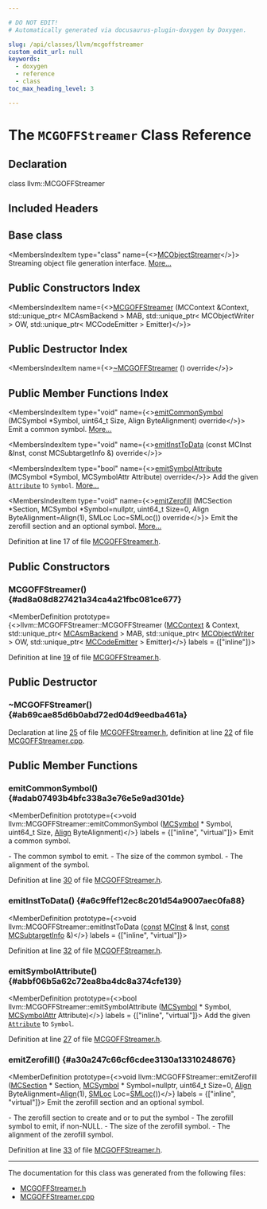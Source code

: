 ```yaml
---

# DO NOT EDIT!
# Automatically generated via docusaurus-plugin-doxygen by Doxygen.

slug: /api/classes/llvm/mcgoffstreamer
custom_edit_url: null
keywords:
  - doxygen
  - reference
  - class
toc_max_heading_level: 3

---
```





# The `MCGOFFStreamer` Class Reference

<DoxygenPage pluginConfig={pluginConfig}>



## Declaration

<CodeBlock>class llvm::MCGOFFStreamer</CodeBlock>

## Included Headers

<IncludesList>
<IncludesListItem
  filePath="llvm/MC/MCGOFFStreamer.h"
  permalink="/docs/api/files/include/include/llvm/include/llvm/mc/mcgoffstreamer-h"
  isLocal="true" />
</IncludesList>

## Base class

<MembersIndex>

<MembersIndexItem
  type="class"
  name={<><a href="/docs/api/classes/llvm/mcobjectstreamer">MCObjectStreamer</a></>}>
Streaming object file generation interface. <a href="/docs/api/classes/llvm/mcobjectstreamer/#details">More...</a>
</MembersIndexItem>

</MembersIndex>

## Public Constructors Index

<MembersIndex>

<MembersIndexItem
  name={<><a href="#ad8a08d827421a34ca4a21fbc081ce677">MCGOFFStreamer</a> (MCContext &amp;Context, std::unique&#95;ptr&lt; MCAsmBackend &gt; MAB, std::unique&#95;ptr&lt; MCObjectWriter &gt; OW, std::unique&#95;ptr&lt; MCCodeEmitter &gt; Emitter)</>}>
</MembersIndexItem>

</MembersIndex>

## Public Destructor Index

<MembersIndex>

<MembersIndexItem
  name={<><a href="#ab69cae85d6b0abd72ed04d9eedba461a">~MCGOFFStreamer</a> () override</>}>
</MembersIndexItem>

</MembersIndex>

## Public Member Functions Index

<MembersIndex>

<MembersIndexItem
  type="void"
  name={<><a href="#adab07493b4bfc338a3e76e5e9ad301de">emitCommonSymbol</a> (MCSymbol &#42;Symbol, uint64&#95;t Size, Align ByteAlignment) override</>}>
Emit a common symbol. <a href="#adab07493b4bfc338a3e76e5e9ad301de">More...</a>
</MembersIndexItem>

<MembersIndexItem
  type="void"
  name={<><a href="#a6c9ffef12ec8c201d54a9007aec0fa88">emitInstToData</a> (const MCInst &amp;Inst, const MCSubtargetInfo &amp;) override</>}>
</MembersIndexItem>

<MembersIndexItem
  type="bool"
  name={<><a href="#abbf06b5a62c72ea8ba4dc8a374cfe139">emitSymbolAttribute</a> (MCSymbol &#42;Symbol, MCSymbolAttr Attribute) override</>}>
Add the given <code><a href="/docs/api/classes/llvm/attribute">Attribute</a></code> to <code>Symbol</code>. <a href="#abbf06b5a62c72ea8ba4dc8a374cfe139">More...</a>
</MembersIndexItem>

<MembersIndexItem
  type="void"
  name={<><a href="#a30a247c66cf6cdee3130a13310248676">emitZerofill</a> (MCSection &#42;Section, MCSymbol &#42;Symbol=nullptr, uint64&#95;t Size=0, Align ByteAlignment=Align(1), SMLoc Loc=SMLoc()) override</>}>
Emit the zerofill section and an optional symbol. <a href="#a30a247c66cf6cdee3130a13310248676">More...</a>
</MembersIndexItem>

</MembersIndex>


Definition at line 17 of file <a href="/docs/api/files/include/include/llvm/include/llvm/mc/mcgoffstreamer-h">MCGOFFStreamer.h</a>.

<SectionDefinition>

## Public Constructors

### MCGOFFStreamer() {#ad8a08d827421a34ca4a21fbc081ce677}

<MemberDefinition
  prototype={<>llvm::MCGOFFStreamer::MCGOFFStreamer (<a href="/docs/api/classes/llvm/mccontext">MCContext</a> &amp; Context, std::unique&#95;ptr&lt; <a href="/docs/api/classes/llvm/mcasmbackend">MCAsmBackend</a> &gt; MAB, std::unique&#95;ptr&lt; <a href="/docs/api/classes/llvm/mcobjectwriter">MCObjectWriter</a> &gt; OW, std::unique&#95;ptr&lt; <a href="/docs/api/classes/llvm/mccodeemitter">MCCodeEmitter</a> &gt; Emitter)</>}
  labels = {["inline"]}>

Definition at line <a href="/docs/api/files/include/include/llvm/include/llvm/mc/mcgoffstreamer-h/#l00019">19</a> of file <a href="/docs/api/files/include/include/llvm/include/llvm/mc/mcgoffstreamer-h">MCGOFFStreamer.h</a>.
</MemberDefinition>

</SectionDefinition>

<SectionDefinition>

## Public Destructor

### ~MCGOFFStreamer() {#ab69cae85d6b0abd72ed04d9eedba461a}

<MemberDefinition
  prototype="MCGOFFStreamer::~MCGOFFStreamer ()">

Declaration at line <a href="/docs/api/files/include/include/llvm/include/llvm/mc/mcgoffstreamer-h/#l00025">25</a> of file <a href="/docs/api/files/include/include/llvm/include/llvm/mc/mcgoffstreamer-h">MCGOFFStreamer.h</a>, definition at line <a href="/docs/api/files/lib/lib/mc/mcgoffstreamer-cpp/#l00022">22</a> of file <a href="/docs/api/files/lib/lib/mc/mcgoffstreamer-cpp">MCGOFFStreamer.cpp</a>.
</MemberDefinition>

</SectionDefinition>

<SectionDefinition>

## Public Member Functions

### emitCommonSymbol() {#adab07493b4bfc338a3e76e5e9ad301de}

<MemberDefinition
  prototype={<>void llvm::MCGOFFStreamer::emitCommonSymbol (<a href="/docs/api/classes/llvm/mcsymbol">MCSymbol</a> &#42; Symbol, uint64&#95;t Size, <a href="/docs/api/structs/llvm/align">Align</a> ByteAlignment)</>}
  labels = {["inline", "virtual"]}>
Emit a common symbol.

<ParametersList title="Parameters">
<ParametersListItem name="Symbol">- The common symbol to emit.</ParametersListItem>
<ParametersListItem name="Size">- The size of the common symbol.</ParametersListItem>
<ParametersListItem name="ByteAlignment">- The alignment of the symbol.</ParametersListItem>
</ParametersList>

Definition at line <a href="/docs/api/files/include/include/llvm/include/llvm/mc/mcgoffstreamer-h/#l00030">30</a> of file <a href="/docs/api/files/include/include/llvm/include/llvm/mc/mcgoffstreamer-h">MCGOFFStreamer.h</a>.
</MemberDefinition>

### emitInstToData() {#a6c9ffef12ec8c201d54a9007aec0fa88}

<MemberDefinition
  prototype={<>void llvm::MCGOFFStreamer::emitInstToData (<a href="/docs/api/files/lib/lib/target/lib/target/aarch64/aarch64promoteconstant-cpp/#a90f8350fecae261c25be85d38b451bff">const</a> <a href="/docs/api/classes/llvm/mcinst">MCInst</a> &amp; Inst, <a href="/docs/api/files/lib/lib/target/lib/target/aarch64/aarch64promoteconstant-cpp/#a90f8350fecae261c25be85d38b451bff">const</a> <a href="/docs/api/classes/llvm/mcsubtargetinfo">MCSubtargetInfo</a> &amp;)</>}
  labels = {["inline", "virtual"]}>

Definition at line <a href="/docs/api/files/include/include/llvm/include/llvm/mc/mcgoffstreamer-h/#l00032">32</a> of file <a href="/docs/api/files/include/include/llvm/include/llvm/mc/mcgoffstreamer-h">MCGOFFStreamer.h</a>.
</MemberDefinition>

### emitSymbolAttribute() {#abbf06b5a62c72ea8ba4dc8a374cfe139}

<MemberDefinition
  prototype={<>bool llvm::MCGOFFStreamer::emitSymbolAttribute (<a href="/docs/api/classes/llvm/mcsymbol">MCSymbol</a> &#42; Symbol, <a href="/docs/api/namespaces/llvm/#af74c787f7a33e251485729416d260243">MCSymbolAttr</a> Attribute)</>}
  labels = {["inline", "virtual"]}>
Add the given <code><a href="/docs/api/classes/llvm/attribute">Attribute</a></code> to <code>Symbol</code>.

Definition at line <a href="/docs/api/files/include/include/llvm/include/llvm/mc/mcgoffstreamer-h/#l00027">27</a> of file <a href="/docs/api/files/include/include/llvm/include/llvm/mc/mcgoffstreamer-h">MCGOFFStreamer.h</a>.
</MemberDefinition>

### emitZerofill() {#a30a247c66cf6cdee3130a13310248676}

<MemberDefinition
  prototype={<>void llvm::MCGOFFStreamer::emitZerofill (<a href="/docs/api/classes/llvm/mcsection">MCSection</a> &#42; Section, <a href="/docs/api/classes/llvm/mcsymbol">MCSymbol</a> &#42; Symbol=nullptr, uint64&#95;t Size=0, <a href="/docs/api/structs/llvm/align">Align</a> ByteAlignment=<a href="/docs/api/structs/llvm/align">Align</a>(1), <a href="/docs/api/classes/llvm/smloc">SMLoc</a> Loc=<a href="/docs/api/classes/llvm/smloc">SMLoc</a>())</>}
  labels = {["inline", "virtual"]}>
Emit the zerofill section and an optional symbol.

<ParametersList title="Parameters">
<ParametersListItem name="Section">- The zerofill section to create and or to put the symbol</ParametersListItem>
<ParametersListItem name="Symbol">- The zerofill symbol to emit, if non-NULL.</ParametersListItem>
<ParametersListItem name="Size">- The size of the zerofill symbol.</ParametersListItem>
<ParametersListItem name="ByteAlignment">- The alignment of the zerofill symbol.</ParametersListItem>
</ParametersList>

Definition at line <a href="/docs/api/files/include/include/llvm/include/llvm/mc/mcgoffstreamer-h/#l00033">33</a> of file <a href="/docs/api/files/include/include/llvm/include/llvm/mc/mcgoffstreamer-h">MCGOFFStreamer.h</a>.
</MemberDefinition>

</SectionDefinition>

<hr/>

The documentation for this class was generated from the following files:

<ul>
<li><a href="/docs/api/files/include/include/llvm/include/llvm/mc/mcgoffstreamer-h">MCGOFFStreamer.h</a></li>
<li><a href="/docs/api/files/lib/lib/mc/mcgoffstreamer-cpp">MCGOFFStreamer.cpp</a></li>
</ul>

</DoxygenPage>
